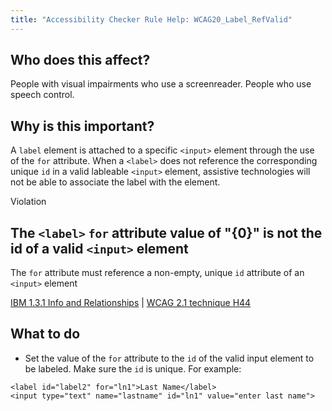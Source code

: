 ```yaml
---
title: "Accessibility Checker Rule Help: WCAG20_Label_RefValid"
---
```


<div className="toolHelp">
<Row>
<Column colLg={5} colMd={3} colSm={4} className="toolLeft">

## Who does this affect?

People with visual impairments who use a screenreader. People who use speech control.

## Why is this important?

A `label` element is attached to a specific `<input>` element through the use of the `for` attribute. When a `<label>` does not reference the corresponding unique `id` in a valid lableable `<input>` element, assistive technologies will not be able to associate the label with the element.

</Column>
<Column colLg={11} colMd={5} colSm={4} className="toolMain">

<div className="level-violation">
Violation
</div>

## The `<label>` `for` attribute value of \"{0}\" is not the id of a valid `<input>` element
The `for` attribute must reference a non-empty, unique `id` attribute of an `<input>` element

[IBM 1.3.1 Info and Relationships](https://www.ibm.com/able/guidelines/ci162/info_and_relationships.html) | [WCAG 2.1 technique H44](https://www.w3.org/WAI/WCAG21/Techniques/html/H44)

<div id="elementLocation">
</div>

## What to do

 * Set the value of the `for` attribute to the `id` of the valid input element to be labeled. Make sure the `id` is unique. For example:

```
<label id="label2" for="ln1">Last Name</label>
<input type="text" name="lastname" id="ln1" value="enter last name">
```

</Column>
</Row>
</div>


